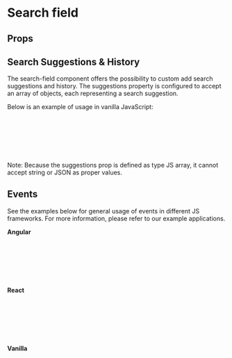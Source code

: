  
<Meta of={SearchFieldStories} />

# Search field

<Canvas of={SearchFieldStories.Default} sourceState="shown" />

## Props

<Controls />

## Search Suggestions & History

The search-field component offers the possibility to custom add search suggestions and history. 
The suggestions property is configured to accept an array of objects, each representing a search suggestion.

Below is an example of usage in vanilla JavaScript:

 ```js
  window.addEventListener('load', () => { 
    const myfield = document.getElementById('my-search-field');
    myfield.suggestions = [{ id: 's1', text: 'Berlin is the capital of Germany', type: 'suggestion'}, { id: 's2', text: 'Paris is the capital of France', type: 'history'}]
  })

  <ifx-search-field id="my-search-field" show-delete-icon="false" show-suggestions="true" enable-history="true" max-suggestions="10" max-history-items="5" history-key="ifx-search-history" history-header-text="Recent Searches"></ifx-search-field>
```

Note: Because the suggestions prop is defined as type JS array, it cannot accept string or JSON as proper values.


## Events
See the examples below for general usage of events in different JS frameworks.
For more information, please refer to our example applications.

<b>Angular</b>

```js
//app.component.js
handleSearchField(event: any) {
  console.log("searchField value change: ", event.detail)
}
//app.component.html
<ifx-search-field size="m" disabled="false" show-delete-icon="true" (ifxInput)="handleSearchField($event)"></ifx-search-field>
```

<b>React</b>

```js
//MyComponent.js
const handleSearch = (event) => {
  console.log("handling input: ", event.detail)
};
...
<IfxSearchField disabled="false" size='m' show-delete-icon="true" onIfxInput={handleSearch}></IfxSearchField>
```

<b>Vanilla</b>

```js
//index.html
const searchField = document.querySelector('#search-field');
searchField.addEventListener('ifxInput', (event) => {
  console.log("search field value", event.detail);
});
<ifx-search-field id="search-field" size="m" disabled="false" show-delete-icon="true"></ifx-search-field>
```

